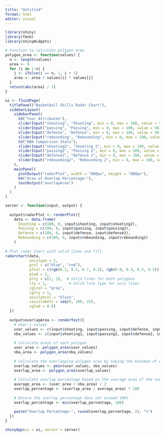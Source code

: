 ```yaml
---
title: "Untitled"
format: html
editor: visual
---
```


```r
library(shiny)
library(fmsb)
library(shinyWidgets)

# Function to calculate polygon area
polygon_area <- function(values) {
  n <- length(values)
  area <- 0
  for (i in 1:n) {
    j <- ifelse(i == n, 1, i + 1)
    area <- area + values[i] * values[j]
  }
  return(abs(area) / 2)
}

ui <- fluidPage(
  titlePanel("Basketball Skills Radar Chart"),
  sidebarLayout(
    sidebarPanel(
      h3("Your Attributes"),
      sliderInput("shooting", "Shooting", min = 0, max = 100, value = 50),
      sliderInput("passing", "Passing", min = 0, max = 100, value = 50),
      sliderInput("defense", "Defense", min = 0, max = 100, value = 50),
      sliderInput("rebounding", "Rebounding", min = 0, max = 100, value = 50),
      h3("NBA Comparison Stats"),
      sliderInput("shooting2", "Shooting 2", min = 0, max = 100, value = 50),
      sliderInput("passing2", "Passing 2", min = 0, max = 100, value = 50),
      sliderInput("defense2", "Defense 2", min = 0, max = 100, value = 50),
      sliderInput("rebounding2", "Rebounding 2", min = 0, max = 100, value = 50)
    ),
    mainPanel(
      plotOutput("radarPlot", width = "800px", height = "800px"),
      h4("Area of Overlap Percentage:"),
      textOutput("overlapArea") 
    )
  )
)

server <- function(input, output) {
  
  output$radarPlot <- renderPlot({
    data <- data.frame(
      Shooting = c(100, 0, input$shooting, input$shooting2),
      Passing = c(100, 0, input$passing, input$passing2),
      Defense = c(100, 0, input$defense, input$defense2),
      Rebounding = c(100, 0, input$rebounding, input$rebounding2)
    )
    
# Plot radar chart with solid lines and fill
radarchart(data, 
           axistype = 1, 
           pcol = c("blue", "red"), 
           pfcol = c(rgb(0.2, 0.5, 0.7, 0.5), rgb(0.8, 0.3, 0.3, 0.5)), 
           plwd = 2, 
           plty = c(1, 1),  # Solid lines for both polygons
           lty = 1,          # Solid line type for axis lines
           cglcol = "grey", 
           cglty = 1, 
           axislabcol = "black", 
           caxislabels = seq(0, 100, 25), 
           cglwd = 0.8)
  })
  
  output$overlapArea <- renderText({
    # User's values
    user_values <- c(input$shooting, input$passing, input$defense, input$rebounding)
    nba_values <- c(input$shooting2, input$passing2, input$defense2, input$rebounding2)
    
    # Calculate areas of each polygon
    user_area <- polygon_area(user_values)
    nba_area <- polygon_area(nba_values)
    
    # Calculate the overlapping polygon area by taking the minimum of each attribute
    overlap_values <- pmin(user_values, nba_values)
    overlap_area <- polygon_area(overlap_values)
    
    # Calculate overlap percentage based on the average area of the two polygons
    average_area <- (user_area + nba_area) / 2
    overlap_percentage <- (overlap_area / average_area) * 100
    
    # Ensure the overlap percentage does not exceed 100%
    overlap_percentage <- min(overlap_percentage, 100)
    
    paste("Overlap Percentage:", round(overlap_percentage, 2), "%")
  })
}

shinyApp(ui = ui, server = server)
```



